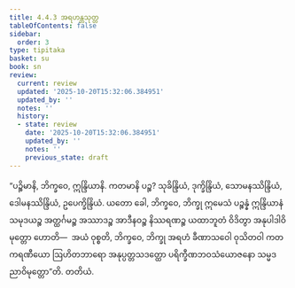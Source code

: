 ```yaml
---
title: 4.4.3 အရဟန္တသုတ္တ
tableOfContents: false
sidebar:
  order: 3
type: tipitaka
basket: su
book: sn
review:
  current: review
  updated: '2025-10-20T15:32:06.384951'
  updated_by: ''
  notes: ''
  history:
  - state: review
    date: '2025-10-20T15:32:06.384951'
    updated_by: ''
    notes: ''
    previous_state: draft
---
```



<DynamicBreadcrumb />


<ReviewStatus review={frontmatter.review} showDetails={true} />

<HypothesisAnnotation frontmatter={frontmatter} />

<Division number="503" book="sn" e="ch" v="18" p="353">

<Paragraph number="1089" book="sn">
“ပဉ္စိမာနိ, ဘိက္ခဝေ, ဣန္ဒြိယာနိ. ကတမာနိ ပဉ္စ? သုခိန္ဒြိယံ, ဒုက္ခိန္ဒြိယံ, သောမနဿိန္ဒြိယံ, ဒေါမနဿိန္ဒြိယံ, ဥပေက္ခိန္ဒြိယံ. ယတော ခေါ, ဘိက္ခဝေ, ဘိက္ခု ဣမေသံ ပဉ္စန္နံ ဣန္ဒြိယာနံ သမုဒယဉ္စ အတ္ထင်္ဂမဉ္စ အဿာဒဉ္စ အာဒီနဝဉ္စ နိဿရဏဉ္စ ယထာဘူတံ ဝိဒိတွာ အနုပါဒါဝိမုတ္တော ဟောတိ—  အယံ ဝုစ္စတိ, ဘိက္ခဝေ, ဘိက္ခု အရဟံ ခီဏာသဝေါ ဝုသိတဝါ ကတကရဏီယော ဩဟိတဘာရော အနုပ္ပတ္တသဒတ္ထော ပရိက္ခီဏဘဝသံယောဇနော သမ္မဒညာဝိမုတ္တော”တိ.

</Paragraph>
</Division>

<Paragraph number="1090" type="center" book="sn">
တတိယံ.
</Paragraph>